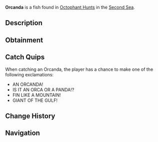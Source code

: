 {{FishInfobox
|image          = Orcanda.png
|rarity         = Limited
|event          = Animal Hunt
|sea            = Second Sea
|location       = [[Animals: Octophant]]
|sublocation    = 
|sources        = Fishing Rod
|radar_location = 
|prog_speed     = -90
|xp             = 3000
|weather        = Foggy
|time           = 
|season         = Winter
|bait           = Sapphire Krill
|base_weight    = 10000
|base_value     = 2000
|weight_range   = 7000
|base_chance    = 10
|base_resil     = 5
}}
'''Orcanda''' is a {{Rarity|Limited}} fish found in [[Octophant Hunt]]s in the [[Second Sea]].

== Description ==
{{Description|A large, slow-moving beast with a dorsal fin that cuts through the sea like a plow.|Bestiary Entry}}

== Obtainment ==
{{Description|It lumbers where the fog cloaks the horizon.|Bestiary Hint}}
{{Fish Availability|
Octophant Hunt/Octophant Catchable
Octophant Hunt/Octophant Uncatchable
|top_rods      = 
Fang of the Eclipse\105173.09\155139.5;
Great Rod of Oscar\104393.31\153149.01;
Free Spirit Rod\103690.59\142179.5;
Astralhook Rod\101836.12\149697.6;
Azure Of Lagoon\82479.85\121572.08;
Blazebringer Rod\82074.41\112772.27;
Trident Rod\52423.74\72071.96;
Challenger's Rod\59244.72\87459.06;
Seraphic Rod\52108.12\76875.92;
Ethereal Prism Rod\44833.45\66097.78;
No-Life Rod\41974.57\61969.11;
Rod Of The Forgotten Fang\38545.71\56871.49;
Depthseeker Rod\34687.75\51239.1;
Rod Of The Exalted One\31956.34\47131.13;
Rod Of The Depths\29000.53\42798.22;
Avalanche Rod\28861.19\42633.69;
Steady Rod\27015.51\39927.37;
Volcanic Rod\26749.53\39500.87;
Zeus Rod\24147.2\35658.03
|recommended   = Free Spirit Rod
}}

== Catch Quips ==
When catching an Orcanda, the player has a chance to make one of the following exclamations:
* AN ORCANDA!
* IS IT AN ORCA OR A PANDA!?
* FIN LIKE A MOUNTAIN!
* GIANT OF THE GULF!

== Change History ==
{{Change History|{{subst:Current Version}}}}

== Navigation ==
{{Fish Navbox|Animals: Octophant}}